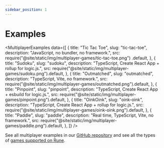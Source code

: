 ```yaml
---
sidebar_position: 1
---
```


# Examples


<MultiplayerExamples
  data={[
    {
      title: "Tic Tac Toe",
      slug: "tic-tac-toe",
      description: "JavaScript, no bundler, no framework.",
      src: require("@site/static/img/multiplayer-games/tic-tac-toe.png")
        .default,
    },
    {
      title: "Sudoku",
      slug: "sudoku",
      description: "TypeScript, Create React App + rollup for logic.js.",
      src: require("@site/static/img/multiplayer-games/sudoku.png").default,
    },
    {
      title: "Outmatched",
      slug: "outmatched",
      description: "TypeScript, Vite, no framework.",
      src: require("@site/static/img/multiplayer-games/outmatched.png").default,
    },
    {
      title: "Pinpoint",
      slug: "pinpoint",
      description: "TypeScript, Create React App + esbuild for logic.js.",
      src: require("@site/static/img/multiplayer-games/pinpoint.png").default,
    },
    {
      title: "OinkOink",
      slug: "oink-oink",
      description: "TypeScript, Create React App + rollup for logic.js.",
      src: require("@site/static/img/multiplayer-games/oink-oink.png").default,
    },
    {
      title: "Paddle",
      slug: "paddle",
      description: "Real time, TypeScript, Vite, no framework.",
      src: require("@site/static/img/multiplayer-games/paddle.png").default,
    },
  ]}
/>

See all multiplayer examples in our [GitHub repository](https://github.com/rune/rune-games-sdk/tree/staging/examples/) and see all the types of [games supported on Rune](publishing/supported-games.md).
